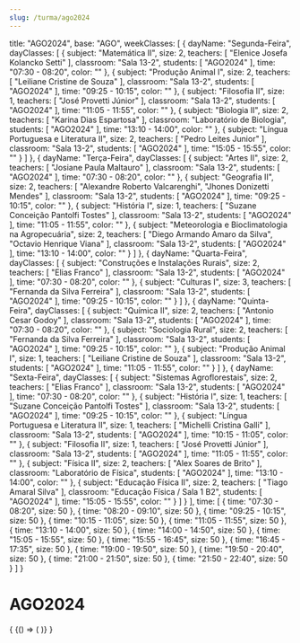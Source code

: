 ```yaml
---
slug: /turma/ago2024
---
```

  title: "AGO2024",
  base: "AGO",
  weekClasses: [
    {
      dayName: "Segunda-Feira",
      dayClasses: [
        {
          subject: "Matemática II",
          size: 2,
          teachers: [
            "Elenice Josefa Kolancko Setti"
          ],
          classroom: "Sala 13-2",
          students: [
            "AGO2024"
          ],
          time: "07:30 - 08:20",
          color: ""
        },
        {
          subject: "Produção Animal I",
          size: 2,
          teachers: [
            "Leiliane Cristine de Souza"
          ],
          classroom: "Sala 13-2",
          students: [
            "AGO2024"
          ],
          time: "09:25 - 10:15",
          color: ""
        },
        {
          subject: "Filosofia II",
          size: 1,
          teachers: [
            "José Provetti Júnior"
          ],
          classroom: "Sala 13-2",
          students: [
            "AGO2024"
          ],
          time: "11:05 - 11:55",
          color: ""
        },
        {
          subject: "Biologia II",
          size: 2,
          teachers: [
            "Karina Dias Espartosa"
          ],
          classroom: "Laboratório de Biologia",
          students: [
            "AGO2024"
          ],
          time: "13:10 - 14:00",
          color: ""
        },
        {
          subject: "Língua Portuguesa e Literatura II",
          size: 2,
          teachers: [
            "Pedro Leites Junior"
          ],
          classroom: "Sala 13-2",
          students: [
            "AGO2024"
          ],
          time: "15:05 - 15:55",
          color: ""
        }
      ]
    },
    {
      dayName: "Terça-Feira",
      dayClasses: [
        {
          subject: "Artes II",
          size: 2,
          teachers: [
            "Josiane Paula Maltauro"
          ],
          classroom: "Sala 13-2",
          students: [
            "AGO2024"
          ],
          time: "07:30 - 08:20",
          color: ""
        },
        {
          subject: "Geografia II",
          size: 2,
          teachers: [
            "Alexandre Roberto Valcarenghi",
            "Jhones Donizetti Mendes"
          ],
          classroom: "Sala 13-2",
          students: [
            "AGO2024"
          ],
          time: "09:25 - 10:15",
          color: ""
        },
        {
          subject: "História I",
          size: 1,
          teachers: [
            "Suzane Conceição Pantolfi Tostes"
          ],
          classroom: "Sala 13-2",
          students: [
            "AGO2024"
          ],
          time: "11:05 - 11:55",
          color: ""
        },
        {
          subject: "Meteorologia e Bioclimatologia na Agropecuária",
          size: 2,
          teachers: [
            "Diego Armando Amaro da Silva",
            "Octavio Henrique Viana"
          ],
          classroom: "Sala 13-2",
          students: [
            "AGO2024"
          ],
          time: "13:10 - 14:00",
          color: ""
        }
      ]
    },
    {
      dayName: "Quarta-Feira",
      dayClasses: [
        {
          subject: "Construções e Instalações Rurais",
          size: 2,
          teachers: [
            "Elias Franco"
          ],
          classroom: "Sala 13-2",
          students: [
            "AGO2024"
          ],
          time: "07:30 - 08:20",
          color: ""
        },
        {
          subject: "Culturas I",
          size: 3,
          teachers: [
            "Fernanda da Silva Ferreira"
          ],
          classroom: "Sala 13-2",
          students: [
            "AGO2024"
          ],
          time: "09:25 - 10:15",
          color: ""
        }
      ]
    },
    {
      dayName: "Quinta-Feira",
      dayClasses: [
        {
          subject: "Química II",
          size: 2,
          teachers: [
            "Antonio Cesar Godoy"
          ],
          classroom: "Sala 13-2",
          students: [
            "AGO2024"
          ],
          time: "07:30 - 08:20",
          color: ""
        },
        {
          subject: "Sociologia Rural",
          size: 2,
          teachers: [
            "Fernanda da Silva Ferreira"
          ],
          classroom: "Sala 13-2",
          students: [
            "AGO2024"
          ],
          time: "09:25 - 10:15",
          color: ""
        },
        {
          subject: "Produção Animal I",
          size: 1,
          teachers: [
            "Leiliane Cristine de Souza"
          ],
          classroom: "Sala 13-2",
          students: [
            "AGO2024"
          ],
          time: "11:05 - 11:55",
          color: ""
        }
      ]
    },
    {
      dayName: "Sexta-Feira",
      dayClasses: [
        {
          subject: "Sistemas Agroflorestais",
          size: 2,
          teachers: [
            "Elias Franco"
          ],
          classroom: "Sala 13-2",
          students: [
            "AGO2024"
          ],
          time: "07:30 - 08:20",
          color: ""
        },
        {
          subject: "História I",
          size: 1,
          teachers: [
            "Suzane Conceição Pantolfi Tostes"
          ],
          classroom: "Sala 13-2",
          students: [
            "AGO2024"
          ],
          time: "09:25 - 10:15",
          color: ""
        },
        {
          subject: "Língua Portuguesa e Literatura II",
          size: 1,
          teachers: [
            "Michelli Cristina Galli"
          ],
          classroom: "Sala 13-2",
          students: [
            "AGO2024"
          ],
          time: "10:15 - 11:05",
          color: ""
        },
        {
          subject: "Filosofia II",
          size: 1,
          teachers: [
            "José Provetti Júnior"
          ],
          classroom: "Sala 13-2",
          students: [
            "AGO2024"
          ],
          time: "11:05 - 11:55",
          color: ""
        },
        {
          subject: "Física II",
          size: 2,
          teachers: [
            "Alex Soares de Brito"
          ],
          classroom: "Laboratório de Física",
          students: [
            "AGO2024"
          ],
          time: "13:10 - 14:00",
          color: ""
        },
        {
          subject: "Educação Física II",
          size: 2,
          teachers: [
            "Tiago Amaral Silva"
          ],
          classroom: "Educação Física / Sala 1 B2",
          students: [
            "AGO2024"
          ],
          time: "15:05 - 15:55",
          color: ""
        }
      ]
    }
  ],
  time: [
    {
      time: "07:30 - 08:20",
      size: 50
    },
    {
      time: "08:20 - 09:10",
      size: 50
    },
    {
      time: "09:25 - 10:15",
      size: 50
    },
    {
      time: "10:15 - 11:05",
      size: 50
    },
    {
      time: "11:05 - 11:55",
      size: 50
    },
    {
      time: "13:10 - 14:00",
      size: 50
    },
    {
      time: "14:00 - 14:50",
      size: 50
    },
    {
      time: "15:05 - 15:55",
      size: 50
    },
    {
      time: "15:55 - 16:45",
      size: 50
    },
    {
      time: "16:45 - 17:35",
      size: 50
    },
    {
      time: "19:00 - 19:50",
      size: 50
    },
    {
      time: "19:50 - 20:40",
      size: 50
    },
    {
      time: "21:00 - 21:50",
      size: 50
    },
    {
      time: "21:50 - 22:40",
      size: 50
    }
  ]
}

# AGO2024

<div>
  {
    <BrowserOnly>
      {() => (
        <Grid
          title={data.title}
          weekClasses={data.weekClasses}
          time={data.time}
        />
      )}
    </BrowserOnly>
  }
</div>
